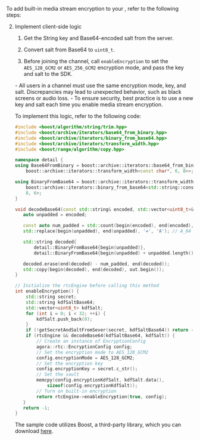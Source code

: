 
<PlatformWrapper platform="windows">

To add built-in media stream encryption to your <Vpl k="CLIENT" />, refer to the following steps:

<KeyAndSalt />

2. Implement client-side logic

    1. Get the String key and Base64-encoded salt from the server.

    1. Convert salt from Base64 to `uint8_t`.

    1. Before joining the channel, call `enableEncryption` to set the `AES_128_GCM2` or `AES_256_GCM2` encryption mode, and pass the key and salt to the SDK.

   <Admonition type="caution" title="note">
   - All users in a channel must use the same encryption mode, key, and salt. Discrepancies may lead to unexpected behavior, such as black screens or audio loss.
   - To ensure security, best practice is to use a new key and salt each time you enable media stream encryption.
   </Admonition>

   To implement this logic, refer to the following code:

   ```cpp
   #include <boost/algorithm/string/trim.hpp>
   #include <boost/archive/iterators/base64_from_binary.hpp>
   #include <boost/archive/iterators/binary_from_base64.hpp>
   #include <boost/archive/iterators/transform_width.hpp>
   #include <boost/range/algorithm/copy.hpp>

   namespace detail {
   using Base64FromBinary = boost::archive::iterators::base64_from_binary<
       boost::archive::iterators::transform_width<const char*, 6, 8>>;

   using BinaryFromBase64 = boost::archive::iterators::transform_width<
       boost::archive::iterators::binary_from_base64<std::string::const_iterator>,
       8, 6>;
   }

   void decodeBase64(const std::string& encoded, std::vector<uint8_t>& out) {
      auto unpadded = encoded;

      const auto num_padded = std::count(begin(encoded), end(encoded), '=');
      std::replace(begin(unpadded), end(unpadded), '=', 'A'); // A_64 == \0

      std::string decoded{
          detail::BinaryFromBase64{begin(unpadded)},
          detail::BinaryFromBase64{begin(unpadded) + unpadded.length()}};

      decoded.erase(end(decoded) - num_padded, end(decoded));
      std::copy(begin(decoded), end(decoded), out.begin());
   }

   // Initialize the rtcEngine before calling this method
   int enableEncryption() {
       std::string secret;
       std::string kdfSaltBase64;
       std::vector<uint8_t> kdfSalt;
       for (int i = 0; i < 32; ++i) {
           kdfSalt.push_back(0);
       }
       if (!getSecretAndSaltFromSever(secret, kdfSaltBase64)) return -1;
       if (rtcEngine && decodeBase64(kdfSaltBase64, kdfSalt)) {
           // Create an instance of EncryptionConfig
           agora::rtc::EncryptionConfig config;
           // Set the encryption mode to AES_128_GCM2
           config.encryptionMode = AES_128_GCM2;
           // Set the encryption key
           config.encryptionKey = secret.c_str();
           // Set the sault
           memcpy(config.encryptionKdfSalt, kdfSalt.data(), 
               sizeof(config.encryptionKdfSalt));
           // Turn on built-in encryption
           return rtcEngine->enableEncryption(true, config);
      }
      return -1;
   }
   ```

   The sample code utilizes Boost, a third-party library, which you can download [here](https://boostorg.jfrog.io/artifactory/main/release/).

</PlatformWrapper>